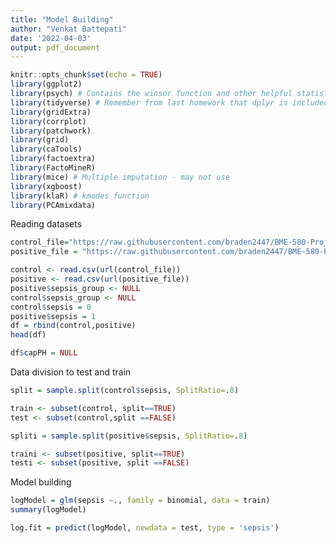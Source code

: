 ```yaml
---
title: "Model Building"
author: "Venkat Battepati"
date: '2022-04-03'
output: pdf_document
---
```


```r
knitr::opts_chunk$set(echo = TRUE)
library(ggplot2)
library(psych) # Contains the winsor function and other helpful statistical tools
library(tidyverse) # Remember from last homework that dplyr is included in tidyverse
library(gridExtra)
library(corrplot)
library(patchwork)
library(grid)
library(caTools)
library(factoextra)
library(FactoMineR)
library(mice) # Multiple imputation - may not use
library(xgboost)
library(klaR) # kmodes function 
library(PCAmixdata)
```

Reading datasets

```r
control_file="https://raw.githubusercontent.com/braden2447/BME-580-Project/main/Sepsis_control_data.csv"
positive_file = "https://raw.githubusercontent.com/braden2447/BME-580-Project/main/Sepsis_positive_data.csv"

control <- read.csv(url(control_file))
positive <- read.csv(url(positive_file))
positive$sepsis_group <- NULL
control$sepsis_group <- NULL
control$sepsis = 0
positive$sepsis = 1
df = rbind(control,positive)
head(df)
```


```r
df$capPH = NULL
```

Data division to test and train

```r
split = sample.split(control$sepsis, SplitRatio=.8)

train <- subset(control, split==TRUE) 
test <- subset(control,split ==FALSE)

spliti = sample.split(positive$sepsis, SplitRatio=.8)

traini <- subset(positive, split==TRUE) 
testi <- subset(positive, split ==FALSE)

```

Model building

```r
logModel = glm(sepsis ~., family = binomial, data = train)
summary(logModel)
```



```r
log.fit = predict(logModel, newdata = test, type = 'sepsis')
```

